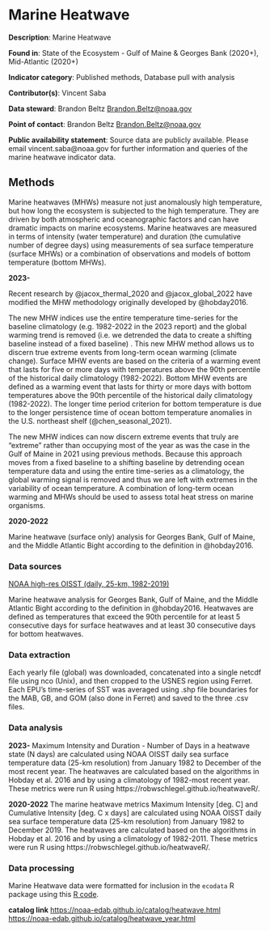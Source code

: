 # Marine Heatwave {#heatwave}

**Description**: Marine Heatwave

**Found in**: State of the Ecosystem - Gulf of Maine & Georges Bank (2020+), Mid-Atlantic (2020+)

**Indicator category**: Published methods, Database pull with analysis

**Contributor(s)**: Vincent Saba
  
**Data steward**: Brandon Beltz <Brandon.Beltz@noaa.gov>
  
**Point of contact**: Brandon Beltz <Brandon.Beltz@noaa.gov>
  
**Public availability statement**: Source data are publicly available. Please email vincent.saba@noaa.gov for further information and queries of the marine heatwave indicator data.

## Methods

Marine heatwaves (MHWs) measure not just anomalously high temperature, but how long the ecosystem is subjected to the high temperature. They are driven by both atmospheric and oceanographic factors and can have dramatic impacts on marine ecosystems. Marine heatwaves are measured in terms of intensity (water temperature) and duration (the cumulative number of degree days) using measurements of sea surface temperature (surface MHWs) or a combination of observations and models of bottom temperature (bottom MHWs). 

**2023-**

Recent research by @jacox_thermal_2020 and @jacox_global_2022 have modified the MHW methodology originally developed by @hobday2016.  

The new MHW indices use the entire temperature time-series for the baseline climatology (e.g. 1982-2022 in the 2023 report) and the global warming trend is removed (i.e. we detrended the data to create a shifting baseline instead of a fixed baseline) .  This new MHW method allows us to discern true extreme events from long-term ocean warming (climate change).  Surface MHW events are based on the criteria of a warming event that lasts for five or more days with temperatures above the 90th percentile of the historical daily climatology (1982-2022).  Bottom MHW events are defined as a warming event that lasts for thirty or more days with bottom temperatures above the 90th percentile of the historical daily climatology (1982-2022).  The longer time period criterion for bottom temperature is due to the longer persistence time of ocean bottom temperature anomalies in the U.S. northeast shelf (@chen_seasonal_2021).  

The new MHW indices can now discern extreme events that truly are “extreme” rather than occupying most of the year as was the case in the Gulf of Maine in 2021 using previous methods.  Because this approach moves from a fixed baseline to a shifting baseline by detrending ocean temperature data and using the entire time-series as a climatology, the global warming signal is removed and thus we are left with extremes in the variability of ocean temperature.  A combination of long-term ocean warming and MHWs should be used to assess total heat stress on marine organisms.

**2020-2022**

Marine heatwave (surface only) analysis for Georges Bank, Gulf of Maine, and the Middle Atlantic Bight according to the definition in @hobday2016.  

### Data sources

[NOAA high-res OISST (daily, 25-km, 1982-2019)](https://www.esrl.noaa.gov/psd)

Marine heatwave analysis for Georges Bank, Gulf of Maine, and the Middle Atlantic Bight according to the definition in @hobday2016.  Heatwaves are defined as temperatures that exceed the 90th percentile for at least 5 consecutive days for surface heatwaves and at least 30 consecutive days for bottom heatwaves. 


### Data extraction 

Each yearly file (global) was downloaded, concatenated into a single netcdf file using nco (Unix), and then cropped to the USNES region using Ferret.  Each EPU's time-series of SST was averaged using .shp file boundaries for the MAB, GB, and GOM (also done in Ferret) and saved to the three .csv files.

### Data analysis

**2023-** Maximum Intensity and Duration - Number of Days in a heatwave state (N days) are calculated using NOAA OISST daily sea surface temperature data (25-km resolution) from January 1982 to December of the most recent year. The heatwaves are calculated based on the algorithms in Hobday et al. 2016 and by using a climatology of 1982-most recent year.  These metrics were run R using https://robwschlegel.github.io/heatwaveR/.

**2020-2022**
The marine heatwave metrics Maximum Intensity [deg. C] and Cumulative Intensity [deg. C x days] are calculated using NOAA OISST daily sea surface temperature data (25-km resolution) from January 1982 to December 2019.  The heatwaves are calculated based on the algorithms in Hobday et al. 2016 and by using a climatology of 1982-2011.  These metrics were run R using https://robwschlegel.github.io/heatwaveR/.


### Data processing 

Marine Heatwave data were formatted for inclusion in the `ecodata` R package using this [R code](https://github.com/NOAA-EDAB/ecodata/blob/master/data-raw/get_heatwave.R).

**catalog link**
<https://noaa-edab.github.io/catalog/heatwave.html>
<https://noaa-edab.github.io/catalog/heatwave_year.html>